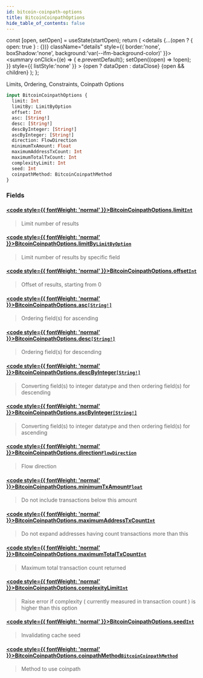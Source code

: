```yaml
---
id: bitcoin-coinpath-options
title: BitcoinCoinpathOptions
hide_table_of_contents: false
---
```







  const [open, setOpen] = useState(startOpen);
  return (
    <details {...(open ? { open: true } : {})} className="details" style={{ border:'none', boxShadow:'none', background:'var(--ifm-background-color)' }}>
      <summary
        onClick={(e) => {
          e.preventDefault();
          setOpen((open) => !open);
        }}
        style={{ listStyle:'none' }}
      >
      {open ? dataOpen : dataClose}
      </summary>
      {open && children}
    </details>
  );
};








Limits, Ordering, Constraints, Coinpath Options


```graphql
input BitcoinCoinpathOptions {
  limit: Int
  limitBy: LimitByOption
  offset: Int
  asc: [String!]
  desc: [String!]
  descByInteger: [String!]
  ascByInteger: [String!]
  direction: FlowDirection
  minimumTxAmount: Float
  maximumAddressTxCount: Int
  maximumTotalTxCount: Int
  complexityLimit: Int
  seed: Int
  coinpathMethod: BitcoinCoinpathMethod
}
```




### Fields

#### [<code style={{ fontWeight: 'normal' }}>BitcoinCoinpathOptions.<b>limit</b></code>](#)<Bullet />[`Int`](/docs/graphql-reference/scalars/int) <Badge class="badge badge--secondary" text="scalar"/> 
> 
> 
> Limit number of results
> 

#### [<code style={{ fontWeight: 'normal' }}>BitcoinCoinpathOptions.<b>limitBy</b></code>](#)<Bullet />[`LimitByOption`](/docs/graphql-reference/inputs/limit-by-option) <Badge class="badge badge--secondary" text="input"/> 
> 
> 
> Limit number of results by specific field
> 

#### [<code style={{ fontWeight: 'normal' }}>BitcoinCoinpathOptions.<b>offset</b></code>](#)<Bullet />[`Int`](/docs/graphql-reference/scalars/int) <Badge class="badge badge--secondary" text="scalar"/> 
> 
> 
> Offset of results, starting from 0
> 

#### [<code style={{ fontWeight: 'normal' }}>BitcoinCoinpathOptions.<b>asc</b></code>](#)<Bullet />[`[String!]`](/docs/graphql-reference/scalars/string) <Badge class="badge badge--secondary" text="list"/> <Badge class="badge badge--secondary" text="scalar"/> 
> 
> 
> Ordering field(s) for ascending
> 

#### [<code style={{ fontWeight: 'normal' }}>BitcoinCoinpathOptions.<b>desc</b></code>](#)<Bullet />[`[String!]`](/docs/graphql-reference/scalars/string) <Badge class="badge badge--secondary" text="list"/> <Badge class="badge badge--secondary" text="scalar"/> 
> 
> 
> Ordering field(s) for descending
> 

#### [<code style={{ fontWeight: 'normal' }}>BitcoinCoinpathOptions.<b>descByInteger</b></code>](#)<Bullet />[`[String!]`](/docs/graphql-reference/scalars/string) <Badge class="badge badge--secondary" text="list"/> <Badge class="badge badge--secondary" text="scalar"/> 
> 
> 
> Converting field(s) to integer datatype and then ordering field(s) for descending
> 

#### [<code style={{ fontWeight: 'normal' }}>BitcoinCoinpathOptions.<b>ascByInteger</b></code>](#)<Bullet />[`[String!]`](/docs/graphql-reference/scalars/string) <Badge class="badge badge--secondary" text="list"/> <Badge class="badge badge--secondary" text="scalar"/> 
> 
> 
> Converting field(s) to integer datatype and then ordering field(s) for ascending
> 

#### [<code style={{ fontWeight: 'normal' }}>BitcoinCoinpathOptions.<b>direction</b></code>](#)<Bullet />[`FlowDirection`](/docs/graphql-reference/enums/flow-direction) <Badge class="badge badge--secondary" text="enum"/> 
> 
> 
> Flow direction
> 

#### [<code style={{ fontWeight: 'normal' }}>BitcoinCoinpathOptions.<b>minimumTxAmount</b></code>](#)<Bullet />[`Float`](/docs/graphql-reference/scalars/float) <Badge class="badge badge--secondary" text="scalar"/> 
> 
> 
> Do not include transactions below this amount
> 

#### [<code style={{ fontWeight: 'normal' }}>BitcoinCoinpathOptions.<b>maximumAddressTxCount</b></code>](#)<Bullet />[`Int`](/docs/graphql-reference/scalars/int) <Badge class="badge badge--secondary" text="scalar"/> 
> 
> 
> Do not expand addresses having count transactions more than this
> 

#### [<code style={{ fontWeight: 'normal' }}>BitcoinCoinpathOptions.<b>maximumTotalTxCount</b></code>](#)<Bullet />[`Int`](/docs/graphql-reference/scalars/int) <Badge class="badge badge--secondary" text="scalar"/> 
> 
> 
> Maximum total transaction count returned
> 

#### [<code style={{ fontWeight: 'normal' }}>BitcoinCoinpathOptions.<b>complexityLimit</b></code>](#)<Bullet />[`Int`](/docs/graphql-reference/scalars/int) <Badge class="badge badge--secondary" text="scalar"/> 
> 
> 
> Raise error if complexity ( currently measured in transaction count ) is higher than this option
> 

#### [<code style={{ fontWeight: 'normal' }}>BitcoinCoinpathOptions.<b>seed</b></code>](#)<Bullet />[`Int`](/docs/graphql-reference/scalars/int) <Badge class="badge badge--secondary" text="scalar"/> 
> 
> 
> Invalidating cache seed
> 

#### [<code style={{ fontWeight: 'normal' }}>BitcoinCoinpathOptions.<b>coinpathMethod</b></code>](#)<Bullet />[`BitcoinCoinpathMethod`](/docs/graphql-reference/enums/bitcoin-coinpath-method) <Badge class="badge badge--secondary" text="enum"/> 
> 
> 
> Method to use coinpath
> 




